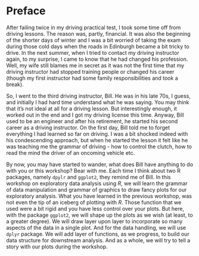 # Preface {-}

After failing twice in my driving practical test, I took some time off from driving lessons. The reason was, partly, financial. It was also the beginning of the shorter days of winter and I was a bit worried of taking the exam during those cold days when the roads in Edinburgh became a bit tricky to drive. In the next summer, when I tried to contact my driving instructor again, to my surprise, I came to know that he had changed his profession. Well, my wife still blames me in secret as it was not the first time that my driving instructor had stopped training people or changed his career (though my first instructor had some family responsibilities and took a break). 

So, I went to the third driving instructor, Bill. He was in his late 70s, I guess, and initially I had hard time understand what he was saying. You may think that it's not ideal at all for a driving lesson. But interestingly enough, it worked out in the end and I got my driving license this time. Anyway, Bill used to be an engineer and after his retirement, he started his second career as a driving instructor. On the first day, Bill told me to forget everything I had learned so far on driving. I was a bit shocked indeed with his condescending approach, but when he started the lesson it felt like he was teaching me the grammar of driving - how to control the clutch, how to read the mind the driver of an oncoming vehicle etc. 

By now, you may have started to wander, what does Bill have anything to do with you or this workshop? Bear with me. Each time I think about two R packages, namely `dpylr` and `ggplot2`, they remind me of Bill. In this workshop on exploratory data analysis using *R*, we will learn the grammar of data manipulation and grammar of graphics to draw fancy plots for our exploratory analysis. What you have learned in the previous workshop, was not even the tip of an iceberg of plotting with *R*. Those function that we used were a bit rigid and you have less control over your plots. But here, with the package `ggplot2`, we will shape up the plots as we wish (at least, to a greater degree). We will draw layer upon layer to incorporate so many aspects of the data in a single plot. And for the data handling, we will use `dplyr` package. We will add layer of functions, as we progress, to build our data structure for downstream analysis. And as a whole, we will try to tell a story with our plots during the workshop.

